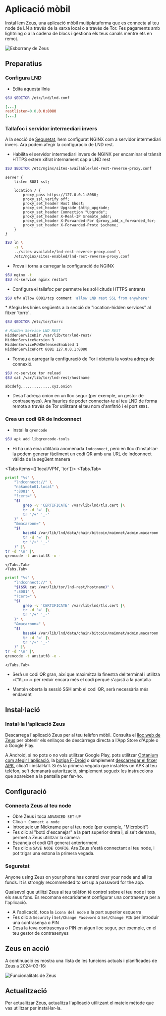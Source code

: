 
# Aplicació mòbil

Instal·lem [Zeus](https://zeusln.app), una aplicació mòbil multiplataforma que
es connecta al teu node de LN a través de la xarxa local o a través de Tor. Fes
pagaments amb lightning o a la cadena de blocs i gestiona els teus canals mentre
ets en remot.

![Esborrany de Zeus](/img/lightning/mobileapp/zeus.webp)

## Preparatius

### Configura LND

* Edita aquesta línia

```sh copy
$SU $EDITOR /etc/lnd/lnd.conf
```

```conf filename="/etc/lnd/lnd.conf" {2}
[...]
restlisten=0.0.0.0:8080
[...]
```

### Tallafoc i servidor intermediari invers

A la secció de [Seguretat](/system/security#nginx), hem configurat NGINX com a
servidor intermediari invers. Ara podem afegir la configuració de LND rest.

* Habilita el servidor intermediari invers de NGINX per encaminar el trànsit
HTTPS extern xifrat internament cap a LND rest

```sh copy
$SU $EDITOR /etc/nginx/sites-available/lnd-rest-reverse-proxy.conf
```

```nginx copy filename="/etc/nginx/sites-available/lnd-rest-reverse-proxy.conf" showLineNumbers
server {
    listen 8081 ssl;

    location / {
        proxy_pass https://127.0.0.1:8080;
        proxy_ssl_verify off;
        proxy_set_header Host $host;
        proxy_set_header Upgrade $http_upgrade;
        proxy_set_header Connection "Upgrade";
        proxy_set_header X-Real-IP $remote_addr;
        proxy_set_header X-Forwarded-For $proxy_add_x_forwarded_for;
        proxy_set_header X-Forwarded-Proto $scheme;
    }
}
```

```sh copy
$SU ln \
    -s \
    ../sites-available/lnd-rest-reverse-proxy.conf \
    /etc/nginx/sites-enabled/lnd-rest-reverse-proxy.conf
```

* Prova i torna a carregar la configuració de NGINX

```sh copy
$SU nginx -t
$SU rc-service nginx restart

```

* Configura el tallafoc per permetre les sol·licituds HTTPS entrants

```sh copy
$SU ufw allow 8081/tcp comment 'allow LND rest SSL from anywhere'
```

<FAQBox title="Accés remot per Tor">
* Afegiu les línies següents a la secció de "location-hidden services" al fitxer
`torrc`.

```sh copy
$SU $EDITOR /etc/tor/torrc
```

```sh copy filename="/etc/tor/torrc"
# Hidden Service LND REST
HiddenServiceDir /var/lib/tor/lnd-rest/
HiddenServiceVersion 3
HiddenServicePoWDefensesEnabled 1
HiddenServicePort 8081 127.0.0.1:8080
```

* Torneu a carregar la configuració de Tor i obteniu la vostra adreça de
connexió.

```sh copy
$SU rc-service tor reload
$SU cat /var/lib/tor/lnd-rest/hostname
```

```output filename="output"
abcdefg..............xyz.onion
```

* Desa l'adreça onion en un lloc segur (per exemple, un gestor de contrasenyes).
Ara hauries de poder connectar-te al teu LND de forma remota a través de Tor
utilitzant el teu nom d'amfitrió i el port `8081`.
</FAQBox>

### Crea un codi QR de lndconnect

* Instal·la `qrencode`

```sh copy
$SU apk add libqrencode-tools
```

* Hi ha una eina utilitària anomenada `lndconnect`, però en lloc d'instal·lar-la
podem generar fàcilment un codi QR amb una URL de lndconnect vàlida de la
següent manera

<Tabs items={['local/VPN', 'tor']}>
    <Tabs.Tab>
```sh copy
printf "%s" \
    "lndconnect://" \
    "nakamoto01.local" \
    ":8081" \
    "?cert=" \
    "$(
        grep -v 'CERTIFICATE' /var/lib/lnd/tls.cert |\
        tr -d '=' |\
        tr '/+' '_-'
    )" \
    "&macaroon=" \
    "$(
        base64 /var/lib/lnd/data/chain/bitcoin/mainnet/admin.macaroon |\
        tr -d '=' |\
        tr '/+' '_-'
    )" |\
tr -d '\n' |\
qrencode -t ansiutf8 -o -
```
    </Tabs.Tab>
    <Tabs.Tab>
```sh copy
printf "%s" \
    "lndconnect://" \
    "$($SU cat /var/lib/tor/lnd-rest/hostname)" \
    ":8081" \
    "?cert=" \
    "$(
        grep -v 'CERTIFICATE' /var/lib/lnd/tls.cert |\
        tr -d '=' |\
        tr '/+' '_-'
    )" \
    "&macaroon=" \
    "$(
        base64 /var/lib/lnd/data/chain/bitcoin/mainnet/admin.macaroon |\
        tr -d '=' |\
        tr '/+' '_-'
    )" |\
tr -d '\n' |\
qrencode -t ansiutf8 -o -
```
    </Tabs.Tab>
</Tabs>

* Serà un codi QR gran, així que maximitza la finestra del terminal i utilitza
`<CTRL><->` per reduir encara més el codi perquè s'ajusti a la pantalla

* Mantén oberta la sessió SSH amb el codi QR, serà necessària més endavant

## Instal·lació

### Instal·la l'aplicació Zeus

Descarrega l'aplicació Zeus per al teu telèfon mòbil. Consulta el [lloc web de
Zeus](https://zeusln.app) per obtenir els enllaços de descàrrega directa a l'App
Store d'Apple o a Google Play.

A Android, si no pots o no vols utilitzar Google Play, pots utilitzar
[Obtanium](https://github.com/ImranR98/Obtainium) [com afegir
l'aplicació](https://github.com/ImranR98/Obtainium/wiki#add-app-page), la
[botiga F-Droid](https://f-droid.org/en/packages/app.zeusln.zeus) o simplement
[descarregar el fitxer APK](https://zeusln.app), clica'l i instal·la'l. Si és la
primera vegada que instal·les un APK al teu telèfon, se't demanarà autorització,
simplement segueix les instruccions que apareixen a la pantalla per fer-ho.

## Configuració

### Connecta Zeus al teu node

* Obre Zeus i toca `ADVANCED SET-UP`
* Clica `+ Connect a node`
* Introdueix un Nickname per al teu node (per exemple, "Microbolt")
* Fes clic al "botó d'escanejar" a la part superior dreta i, si se't demana,
permet a Zeus utilitzar la càmera
* Escaneja el codi QR generat anteriorment
* Fes clic a `SAVE NODE CONFIG`. Ara Zeus s'està connectant al teu node, i pot
trigar una estona la primera vegada.

### Seguretat

Anyone using Zeus on your phone has control over your node and all its funds. It
is strongly recommended to set up a password for the app.

Qualsevol que utilitzi Zeus al teu telèfon té control sobre el teu node i tots
els seus fons. Es recomana encaridament configurar una contrasenya per a
l'aplicació.

* A l'aplicació, toca la `icona del node` a la part superior esquerra
* Fes clic a `Security` i `Set/Change Password` o `Set/Change PIN` per introduir
una contrasenya o PIN
* Desa la teva contrasenya o PIN en algun lloc segur, per exemple, en el teu
gestor de contrasenyes

## Zeus en acció

A continuació es mostra una llista de les funcions actuals i planificades de
Zeus a 2024-03-16:

![Funcionalitats de Zeus](/img/lightning/mobileapp/zeus-features.webp)

## Actualització

Per actualitzar Zeus, actualitza l'aplicació utilitzant el mateix mètode que vas
utilitzar per instal·lar-la.